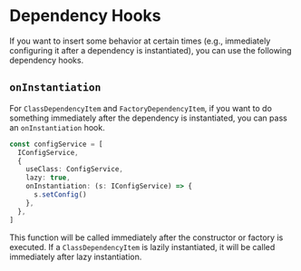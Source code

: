 # Dependency Hooks

If you want to insert some behavior at certain times (e.g., immediately configuring it after a dependency is instantiated), you can use the following dependency hooks.

## `onInstantiation`

For `ClassDependencyItem` and `FactoryDependencyItem`, if you want to do something immediately after the dependency is instantiated, you can pass an `onInstantiation` hook.

```ts highlight=6
const configService = [
  IConfigService,
  {
    useClass: ConfigService,
    lazy: true,
    onInstantiation: (s: IConfigService) => {
      s.setConfig()
    },
  },
]
```

This function will be called immediately after the constructor or factory is executed. If a `ClassDependencyItem` is lazily instantiated, it will be called immediately after lazy instantiation.
